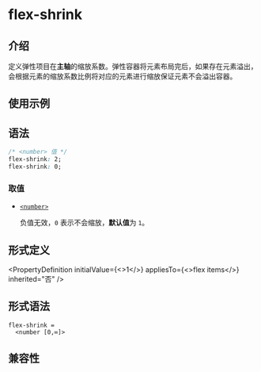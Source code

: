 # flex-shrink

## 介绍

定义弹性项目在**主轴**的缩放系数。弹性容器将元素布局完后，如果存在元素溢出，会根据元素的缩放系数比例将对应的元素进行缩放保证元素不会溢出容器。

## 使用示例


<Go
  example="css-api"
  defaultFile="src/flex-shrink/App.tsx"
  img="/assets/doc/css/flex-shrink.jpg"
  entry="src/flex-shrink"
  defaultEntryFile="dist/flex-shrink.lynx.bundle"
/>

## 语法

```css
/* <number> 值 */
flex-shrink: 2;
flex-shrink: 0;
```

### 取值

- [`<number>`](api/css/data-type/number.mdx)

  负值无效，`0` 表示不会缩放，**默认值**为 `1`。

## 形式定义


<PropertyDefinition
  initialValue={<>1</>}
  appliesTo={<>flex items</>}
  inherited="否"
/>

## 形式语法

```
flex-shrink =
  <number [0,∞]>
```

## 兼容性


<LegacyCompatTable metadata="css/properties/flex-shrink" />
